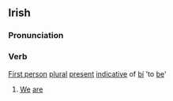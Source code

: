 ==Irish==
===Pronunciation===
{{IPA|[tɑːm&#690;əd&#690;]}}
===Verb===
[[First person]] [[plural]] [[present]] [[indicative]] of [[bí]] 'to [[be]]'
#[[We]] [[are]]